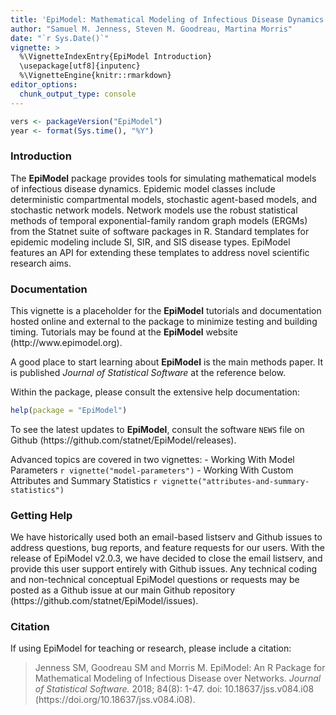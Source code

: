 ```yaml
---
title: 'EpiModel: Mathematical Modeling of Infectious Disease Dynamics'
author: "Samuel M. Jenness, Steven M. Goodreau, Martina Morris"
date: "`r Sys.Date()`"
vignette: >
  %\VignetteIndexEntry{EpiModel Introduction}
  \usepackage[utf8]{inputenc}
  %\VignetteEngine{knitr::rmarkdown}
editor_options: 
  chunk_output_type: console
---
```



```r
vers <- packageVersion("EpiModel")
year <- format(Sys.time(), "%Y")
```

### Introduction

The **EpiModel** package provides tools for simulating mathematical models of infectious disease dynamics. Epidemic model classes include deterministic compartmental models, stochastic agent-based models, and stochastic network models. Network models use the robust statistical methods of temporal exponential-family random graph models (ERGMs) from the Statnet suite of software packages in R. Standard templates for epidemic modeling include SI, SIR, and SIS disease types. EpiModel features an API for extending these templates to address novel scientific research aims.

### Documentation

This vignette is a placeholder for the **EpiModel** tutorials and documentation hosted online and external to the package to minimize testing and building timing. Tutorials may be found at the **EpiModel** website (http://www.epimodel.org).

A good place to start learning about **EpiModel** is the main methods paper. It is published *Journal of Statistical Software* at the reference below.

Within the package, please consult the extensive help documentation:
```r
help(package = "EpiModel")
```

To see the latest updates to **EpiModel**, consult the software `NEWS` file on Github (https://github.com/statnet/EpiModel/releases).

Advanced topics are covered in two vignettes:
- Working With Model Parameters `r vignette("model-parameters")`
- Working With Custom Attributes and Summary Statistics `r vignette("attributes-and-summary-statistics")`

### Getting Help

We have historically used both an email-based listserv and Github issues to address questions, bug reports, and feature requests for our users. With the release of EpiModel v2.0.3, we have decided to close the email listserv, and provide this user support entirely with Github issues. Any technical coding and non-technical conceptual EpiModel questions or requests may be posted as a Github issue at our main Github repository (https://github.com/statnet/EpiModel/issues).

### Citation

If using EpiModel for teaching or research, please include a citation:

> Jenness SM, Goodreau SM and Morris M. EpiModel: An R Package for Mathematical Modeling of Infectious Disease over Networks. _Journal of Statistical Software._ 2018; 84(8): 1-47. doi: 10.18637/jss.v084.i08 (https://doi.org/10.18637/jss.v084.i08).
